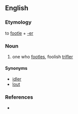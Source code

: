 ==English==

===Etymology===
to [[footle]] + [[-er]]

===Noun===
{{en-noun}}

# one who [[footle]]s, foolish [[trifler]]

====Synonyms====
* [[idler]]
* [[lout]]

===References===
* {{R:Websters}}